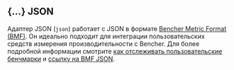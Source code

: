 ## \{...\} JSON

Адаптер JSON (`json`) работает с JSON в формате [Bencher Metric Format (BMF)][bmf].
Он идеально подходит для интеграции пользовательских средств измерения производительности с Bencher.
Для более подробной информации смотрите [как отслеживать пользовательские бенчмарки][custom benchmarks]
и [ссылку на BMF JSON][bmf].

[bmf]: /ru/docs/reference/bencher-metric-format/
[bencher run]: /ru/docs/explanation/bencher-run/#benchmark-command
[custom benchmarks]: /ru/docs/how-to/track-custom-benchmarks/
